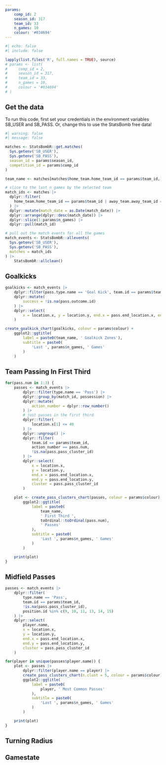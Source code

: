 ```yaml
---
params:
    comp_id: 2
    season_id: 317
    team_id: 33
    n_games: 10
    colour: '#034694'
---
```


```r
#| echo: false
#| include: false

lapply(list.files('R', full.names = TRUE), source)
# params <- list(
#     comp_id = 2,
#     season_id = 317,
#     team_id = 33,
#     n_games = 10,
#     colour = '#034694'
# )
```

## Get the data

To run this code, first set your credentials in the environment variables SB_USER and SB_PASS. Or, change this to use the StatsBomb free data!

```r
#| warning: false
#| message: false

matches <- StatsBombR::get.matches(
  Sys.getenv('SB_USER'),
  Sys.getenv('SB_PASS'),
  season_id = params$season_id,
  competition_id = params$comp_id
)

team_name <- matches[matches$home_team.home_team_id == params$team_id,]$home_team.home_team_name[1]

# slice to the last n games by the selected team
match_ids <- matches |>
  dplyr::filter(
    home_team.home_team_id == params$team_id | away_team.away_team_id == params$team_id
  ) |>
  dplyr::mutate(match_date = as.Date(match_date)) |>
  dplyr::arrange(dplyr::desc(match_date)) |>
  dplyr::slice(1:params$n_games) |>
  dplyr::pull(match_id)

# pull out the match events for all the games
match_events <- StatsBombR::allevents(
  Sys.getenv('SB_USER'),
  Sys.getenv('SB_PASS'),
  matches = match_ids
) |> 
    StatsBombR::allclean()
```

## Goalkicks

```r
goalkicks <- match_events |> 
    dplyr::filter(pass.type.name == 'Goal Kick', team.id == params$team_id) |> 
    dplyr::mutate(
        success = !is.na(pass.outcome.id)
    ) |> 
    dplyr::select(
        x = location.x, y = location.y, end.x = pass.end_location.x, end.y = pass.end_location.y, success
    )

create_goalkick_chart(goalkicks, colour = params$colour) +
    ggplot2::ggtitle(
        label = paste0(team_name, ' Goalkick Zones'),
        subtitle = paste0(
            'Last ', params$n_games, ' Games'
        )
    )
```

## Team Passing In First Third

```r
for(pass.num in 1:3) {
    passes <- match_events |> 
        dplyr::filter(type.name == 'Pass') |> 
        dplyr::group_by(match_id, possession) |> 
        dplyr::mutate(
            action_number = dplyr::row_number()
        ) |> 
        # just passes in the first third
        dplyr::filter(
            location.x[1] <= 40
        ) |> 
        dplyr::ungroup() |> 
        dplyr::filter(
            team.id == params$team_id, 
            action_number == pass.num,
            !is.na(pass.pass_cluster_id)
        ) |> 
        dplyr::select(
            x = location.x, 
            y = location.y,
            end.x = pass.end_location.x,
            end.y = pass.end_location.y, 
            cluster = pass.pass_cluster_id
        )

    plot <- create_pass_clusters_chart(passes, colour = params$colour) +
        ggplot2::ggtitle(
            label = paste0(
                team_name, 
                ' First Third ', 
                toOrdinal::toOrdinal(pass.num),
                ' Passes'
            ),
            subtitle = paste0(
                'Last ', params$n_games, ' Games'
            )
        )

    print(plot)
}
```

## Midfield Passes

```r
passes <- match_events |> 
    dplyr::filter(
        type.name == 'Pass',
        team.id == params$team_id, 
        !is.na(pass.pass_cluster_id),
        position.id %in% c(9, 10, 11, 13, 14, 15)
    ) |> 
    dplyr::select(
        player.name,
        x = location.x, 
        y = location.y,
        end.x = pass.end_location.x,
        end.y = pass.end_location.y, 
        cluster = pass.pass_cluster_id
    )

for(player in unique(passes$player.name)) {
    plot <- passes |> 
        dplyr::filter(player.name == player) |> 
        create_pass_clusters_chart(n.clust = 5, colour = params$colour) +
        ggplot2::ggtitle(
            label = paste0(
                player, ' Most Common Passes'
            ),
            subtitle = paste0(
                'Last ', params$n_games, ' Games'
            )
        )

    print(plot)
}
```

## Turning Radius

## Gamestate